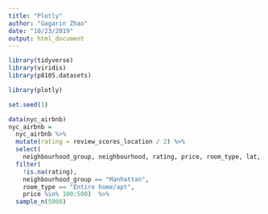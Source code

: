 ```yaml
---
title: "Plotly"
author: "Gagarin Zhao"
date: "10/23/2019"
output: html_document
---
```



```r
library(tidyverse)
library(viridis)
library(p8105.datasets)

library(plotly)
```


```r
set.seed(1)

data(nyc_airbnb)
nyc_airbnb = 
  nyc_airbnb %>% 
  mutate(rating = review_scores_location / 2) %>%
  select(
    neighbourhood_group, neighbourhood, rating, price, room_type, lat, long) %>%
  filter(
    !is.na(rating), 
    neighbourhood_group == "Manhattan",
    room_type == "Entire home/apt",
    price %in% 100:500)  %>% 
  sample_n(5000)
```

